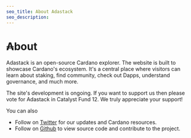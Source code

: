 ```yaml
---
seo_title: About Adastack
seo_description:
---
```


# ₳bout

Adastack is an open-source Cardano explorer. The website is built to showcase Cardano's ecosystem. It's a central place where visitors can learn about staking, find community, check out Dapps, understand governance, and much more.

The site's development is ongoing. If you want to support us then please vote for Adastack in Catalyst Fund 12. We truly appreciate your support!

You can also

- Follow on [Twitter](https://twitter.com/adastackio) for our updates and Cardano resources.
- Follow on [Github](https://github.com/adastackio) to view source code and contribute to the project.
